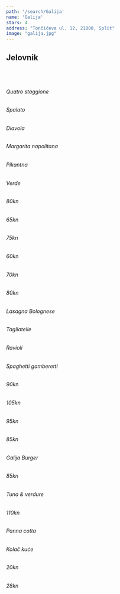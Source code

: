 ---
path: '/search/Galija'
name: 'Galija'
stars: 4
address: "Tončićeva ul. 12, 21000, Split"
image: "galija.jpg"
---

## Jelovnik

<br></br>

<Collapse name = "Pizze" open = "collapse show">

<div className = {styles.column}>

###### Quatro staggione
###### Spalato
###### Diavola
###### Margarita napolitana
###### Pikantna
###### Verde

</div>


<div className =  {styles.price}>

###### 80kn
###### 65kn  
###### 75kn
###### 60kn  
###### 70kn
###### 80kn  

</div>

</Collapse>

<Collapse name = "Tjestenina" open = "collapse">

<div className = {styles.column}>

###### Lasagna Bolognese
###### Tagliatelle
###### Ravioli
###### Spaghetti gamberetti

</div>

<div className =  {styles.price}>

###### 90kn
###### 105kn
###### 95kn
###### 85kn

</div>

</Collapse>

<Collapse name = "Meso" open = "collapse">

<div className = {styles.column}>

###### Galija Burger

</div>

<div className =  {styles.price}>

###### 85kn

</div>

</Collapse>

<Collapse name = "Ribe" open = "collapse">

<div className = {styles.column}>

###### Tuna & verdure

</div>

<div className =  {styles.price}>

###### 110kn

</div>

</Collapse>

<Collapse name = "Desert" open = "collapse">

<div className = {styles.column}>

###### Panna cotta
###### Kolač kuće


</div>

<div className =  {styles.price}>

###### 20kn
###### 28kn

</div>

</Collapse>